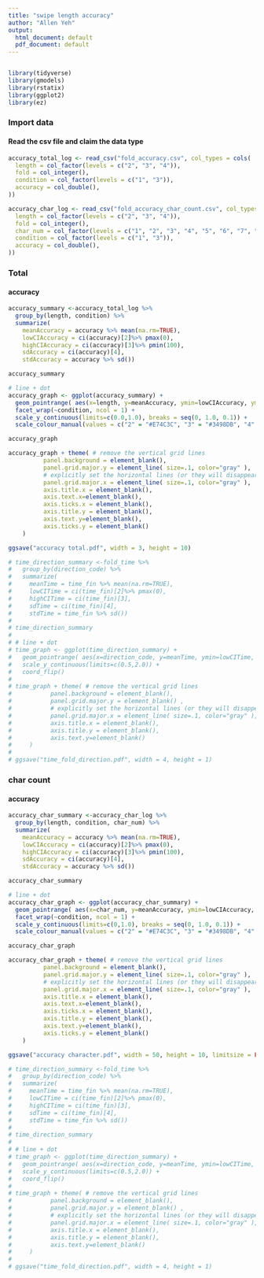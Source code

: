 ```yaml
---
title: "swipe length accuracy"
author: "Allen Yeh"
output:
  html_document: default
  pdf_document: default
---
```


```
```

```r
library(tidyverse)
library(gmodels)
library(rstatix)
library(ggplot2)
library(ez)
```

### Import data

#### Read the csv file and claim the data type
```r


accuracy_total_log <- read_csv("fold_accuracy.csv", col_types = cols(
  length = col_factor(levels = c("2", "3", "4")),
  fold = col_integer(),
  condition = col_factor(levels = c("1", "3")),
  accuracy = col_double(),
))

accuracy_char_log <- read_csv("fold_accuracy_char_count.csv", col_types = cols(
  length = col_factor(levels = c("2", "3", "4")),
  fold = col_integer(),
  char_num = col_factor(levels = c("1", "2", "3", "4", "5", "6", "7", "8", "9", "10", "11", "12", "13", "14", "15", "16", "18")),
  condition = col_factor(levels = c("1", "3")),
  accuracy = col_double(),
))

```



### Total

#### accuracy
```r

accuracy_summary <-accuracy_total_log %>%
  group_by(length, condition) %>%
  summarize(
    meanAccuracy = accuracy %>% mean(na.rm=TRUE),
    lowCIAccuracy = ci(accuracy)[2]%>% pmax(0),
    highCIAccuracy = ci(accuracy)[3]%>% pmin(100),
    sdAccuracy = ci(accuracy)[4],
    stdAccuracy = accuracy %>% sd())

accuracy_summary

# line + dot
accuracy_graph <- ggplot(accuracy_summary) +
  geom_pointrange( aes(x=length, y=meanAccuracy, ymin=lowCIAccuracy, ymax=highCIAccuracy,color=length), alpha=0.9, size=0.8, position=position_dodge(width=1.0)) +
  facet_wrap(~condition, ncol = 1) +
  scale_y_continuous(limits=c(0.0,1.0), breaks = seq(0, 1.0, 0.1)) +
  scale_colour_manual(values = c("2" = "#E74C3C", "3" = "#3498DB", "4" = "#2ECC71"))

accuracy_graph

accuracy_graph + theme( # remove the vertical grid lines
          panel.background = element_blank(),
          panel.grid.major.y = element_line( size=.1, color="gray" ),
          # explicitly set the horizontal lines (or they will disappear too)
          panel.grid.major.x = element_line( size=.1, color="gray" ),
          axis.title.x = element_blank(),
          axis.text.x=element_blank(),
          axis.ticks.x = element_blank(),
          axis.title.y = element_blank(),
          axis.text.y=element_blank(),
          axis.ticks.y = element_blank()
    )

ggsave("accuracy total.pdf", width = 3, height = 10)

# time_direction_summary <-fold_time %>%
#   group_by(direction_code) %>%
#   summarize(
#     meanTime = time_fin %>% mean(na.rm=TRUE),
#     lowCITime = ci(time_fin)[2]%>% pmax(0),
#     highCITime = ci(time_fin)[3],
#     sdTime = ci(time_fin)[4],
#     stdTime = time_fin %>% sd())
# 
# time_direction_summary
# 
# # line + dot
# time_graph <- ggplot(time_direction_summary) +
#   geom_pointrange( aes(x=direction_code, y=meanTime, ymin=lowCITime, ymax=highCITime), colour="#EB984E", alpha=0.9, size=0.8) +
#   scale_y_continuous(limits=c(0.5,2.0)) +
#   coord_flip()
# 
# time_graph + theme( # remove the vertical grid lines
#           panel.background = element_blank(),
#           panel.grid.major.y = element_blank() ,
#           # explicitly set the horizontal lines (or they will disappear too)
#           panel.grid.major.x = element_line( size=.1, color="gray" ),
#           axis.title.x = element_blank(),
#           axis.title.y = element_blank(),
#           axis.text.y=element_blank()
#     )
# 
# ggsave("time_fold_direction.pdf", width = 4, height = 1)


```


### char count

#### accuracy
```r

accuracy_char_summary <-accuracy_char_log %>%
  group_by(length, condition, char_num) %>%
  summarize(
    meanAccuracy = accuracy %>% mean(na.rm=TRUE),
    lowCIAccuracy = ci(accuracy)[2]%>% pmax(0),
    highCIAccuracy = ci(accuracy)[3]%>% pmin(100),
    sdAccuracy = ci(accuracy)[4],
    stdAccuracy = accuracy %>% sd())

accuracy_char_summary

# line + dot
accuracy_char_graph <- ggplot(accuracy_char_summary) +
  geom_pointrange( aes(x=char_num, y=meanAccuracy, ymin=lowCIAccuracy, ymax=highCIAccuracy,color=length), alpha=0.9, size=0.8, position=position_dodge(width=1.0)) +
  facet_wrap(~condition, ncol = 1) +
  scale_y_continuous(limits=c(0,1.0), breaks = seq(0, 1.0, 0.1)) +
  scale_colour_manual(values = c("2" = "#E74C3C", "3" = "#3498DB", "4" = "#2ECC71"))

accuracy_char_graph

accuracy_char_graph + theme( # remove the vertical grid lines
          panel.background = element_blank(),
          panel.grid.major.y = element_line( size=.1, color="gray" ),
          # explicitly set the horizontal lines (or they will disappear too)
          panel.grid.major.x = element_line( size=.1, color="gray" ),
          axis.title.x = element_blank(),
          axis.text.x=element_blank(),
          axis.ticks.x = element_blank(),
          axis.title.y = element_blank(),
          axis.text.y=element_blank(),
          axis.ticks.y = element_blank()
    )

ggsave("accuracy character.pdf", width = 50, height = 10, limitsize = FALSE)

# time_direction_summary <-fold_time %>%
#   group_by(direction_code) %>%
#   summarize(
#     meanTime = time_fin %>% mean(na.rm=TRUE),
#     lowCITime = ci(time_fin)[2]%>% pmax(0),
#     highCITime = ci(time_fin)[3],
#     sdTime = ci(time_fin)[4],
#     stdTime = time_fin %>% sd())
# 
# time_direction_summary
# 
# # line + dot
# time_graph <- ggplot(time_direction_summary) +
#   geom_pointrange( aes(x=direction_code, y=meanTime, ymin=lowCITime, ymax=highCITime), colour="#EB984E", alpha=0.9, size=0.8) +
#   scale_y_continuous(limits=c(0.5,2.0)) +
#   coord_flip()
# 
# time_graph + theme( # remove the vertical grid lines
#           panel.background = element_blank(),
#           panel.grid.major.y = element_blank() ,
#           # explicitly set the horizontal lines (or they will disappear too)
#           panel.grid.major.x = element_line( size=.1, color="gray" ),
#           axis.title.x = element_blank(),
#           axis.title.y = element_blank(),
#           axis.text.y=element_blank()
#     )
# 
# ggsave("time_fold_direction.pdf", width = 4, height = 1)


```


